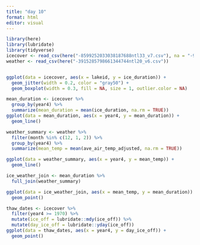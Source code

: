 ```yaml
---
title: "day 10"
format: html
editor: visual
---
```


```r

library(here)
library(lubridate)
library(tidyverse)
icecover <- read_csv(here("-8599252033038187688ntl33_v7.csv"), na = "-999")
weather <- read_csv(here("-3915285798661344744ntl20_v6.csv"))



```

```r
ggplot(data = icecover, aes(x = lakeid, y = ice_duration)) +
  geom_jitter(width = 0.2, color = "gray50") +
  geom_boxplot(width = 0.3, fill = NA, size = 1, outlier.color = NA)
```

```r
mean_duration <- icecover %>% 
  group_by(year4) %>% 
  summarize(mean_duration = mean(ice_duration, na.rm = TRUE))
ggplot(data = mean_duration, aes(x = year4, y = mean_duration)) +
  geom_line()
```

```r
weather_summary <- weather %>% 
  filter(month %in% c(12, 1, 2)) %>% 
  group_by(year4) %>% 
  summarize(mean_temp = mean(ave_air_temp_adjusted, na.rm = TRUE))
```

```r
ggplot(data = weather_summary, aes(x = year4, y = mean_temp)) +
  geom_line()
```

```r
ice_weather_join <- mean_duration %>% 
  full_join(weather_summary)
```

```r
ggplot(data = ice_weather_join, aes(x = mean_temp, y = mean_duration)) +
  geom_point()
```

```r
thaw_dates <- icecover %>% 
  filter(year4 >= 1970) %>% 
  mutate(ice_off = lubridate::mdy(ice_off)) %>% 
  mutate(day_ice_off = lubridate::yday(ice_off))
ggplot(data = thaw_dates, aes(x = year4, y = day_ice_off)) +
  geom_point()
```
